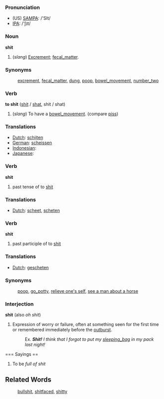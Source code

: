 === Pronunciation ===
*(US) [[w:SAMPA|SAMPA]]: /'SIt/
*[[w:IPA|IPA]]: /'ʃɪt/

=== Noun ===

'''shit'''

# (''slang'') [[Excrement]]; [[fecal_matter]].

=== Synonyms ===

:[[excrement]], [[fecal_matter]], [[dung]], [[poop]], [[bowel_movement]], [[number_two]]

=== Verb ===

'''to shit''' ([[shit]] / [[shat]], shit / shat)

# (''slang'') To have a [[bowel_movement]]. (compare [[piss]])

=== Translations ===
*[[Dutch]]: [[schijten]]
*[[German]]: [[scheissen]]
*[[Indonesian]]: [[]]
*[[Japanese]]: [[]]

=== Verb ===

'''shit'''

# past tense of to [[shit]]

=== Translations ===
*[[Dutch]]: [[scheet]], [[scheten]]

=== Verb ===

'''shit'''

# past participle of to [[shit]]

=== Translations ===
*[[Dutch]]: [[gescheten]]

=== Synonyms ===
:[[poop]], [[go_potty]], [[relieve one's self]], [[see a man about a horse]]

=== Interjection ===

'''shit''' (also ''oh shit'')

# Expression of worry or failure, often at something seen for the first time or remembered immediately before the [[outburst]].
#:Ex. '' '''Shit!''' I think that I forgot to put my [[sleeping_bag]] in my pack last night!''

=== Sayings ==

# To be ''full of shit''


==Related Words==
:[[bullshit]], [[shitfaced]], [[shitty]]